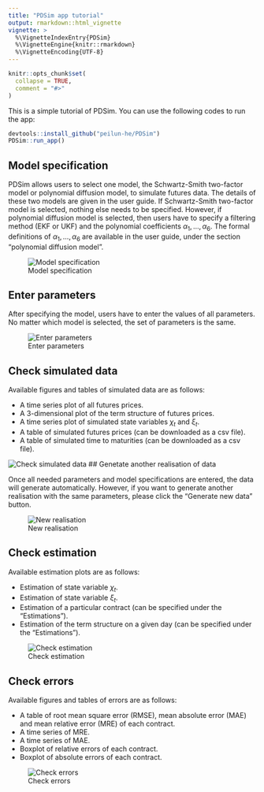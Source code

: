 ```yaml
---
title: "PDSim app tutorial"
output: rmarkdown::html_vignette
vignette: >
  %\VignetteIndexEntry{PDSim}
  %\VignetteEngine{knitr::rmarkdown}
  %\VignetteEncoding{UTF-8}
---
```


```r
knitr::opts_chunk$set(
  collapse = TRUE,
  comment = "#>"
)
```

This is a simple tutorial of PDSim. You can use the following codes to run the app:

```r
devtools::install_github("peilun-he/PDSim")
PDSim::run_app()
```

## Model specification

PDSim allows users to select one model, the Schwartz-Smith two-factor model or polynomial diffusion model, to simulate futures data. The details of these two models are given in the user guide. If Schwartz-Smith two-factor model is selected, nothing else needs to be specified. However, if polynomial diffusion model is selected, then users have to specify a filtering method (EKF or UKF) and the polynomial coefficients $\alpha_1, \dots, \alpha_6$. The formal definitions of $\alpha_1, \dots, \alpha_6$ are available in the user guide, under the section "polynomial diffusion model".

![Model specification](model_specification.gif)

## Enter parameters

After specifying the model, users have to enter the values of all parameters. No matter which model is selected, the set of parameters is the same.

![Enter parameters](parameters.gif)

## Check simulated data

Available figures and tables of simulated data are as follows:

-   A time series plot of all futures prices.\
-   A 3-dimensional plot of the term structure of futures prices.\
-   A time series plot of simulated state variables $\chi_t$ and $\xi_t$.
-   A table of simulated futures prices (can be downloaded as a csv file).
-   A table of simulated time to maturities (can be downloaded as a csv file).

![Check simulated data](simulated_data.gif)
## Genetate another realisation of data

Once all needed parameters and model specifications are entered, the data will generate automatically. However, if you want to generate another realisation with the same parameters, please click the "Generate new data" button.

![New realisation](new_data.gif)


## Check estimation

Available estimation plots are as follows:

-   Estimation of state variable $\chi_t$.
-   Estimation of state variable $\xi_t$.
-   Estimation of a particular contract (can be specified under the "Estimations").
-   Estimation of the term structure on a given day (can be specified under the "Estimations").

![Check estimation](estimations.gif)

## Check errors

Available figures and tables of errors are as follows:

-   A table of root mean square error (RMSE), mean absolute error (MAE) and mean relative error (MRE) of each contract.
-   A time series of MRE.
-   A time series of MAE.
-   Boxplot of relative errors of each contract.
-   Boxplot of absolute errors of each contract.

![Check errors](errors.gif)


